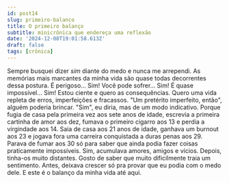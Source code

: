 ```yaml
---
id: post14
slug: primeiro-balanco
title: O primeiro balanço
subtitle: minicrônica que endereça uma reflexão
date: '2024-12-08T19:01:58.613Z'
draft: false
tags: [crônica]
---
```

Sempre busquei dizer _sim_ diante do medo e nunca me arrependi.
As memórias mais marcantes da minha vida são quase todas decorrentes
dessa postura. É perigoso... Sim! Você pode sofrer... Sim!
É quase impossível... Sim! Estou ciente e quero as consequências.
Quero uma vida repleta de erros, imperfeições e fracassos. 
"Um pretérito imperfeito, então", alguém poderia brincar.
"Sim", eu diria, mas de um modo indicativo. Porque 
fugia de casa pela primeira vez aos sete anos de idade, 
escrevia a primeira cartinha de amor aos dez,
fumava o primeiro cigarro aos 13 e perdia a virgindade aos 14.
Saia de casa aos 21 anos de idade, ganhava um burnout aos 23 e jogava fora uma
carreira conquistada a duras penas aos 29. Parava de fumar aos 30 só
para saber que ainda podia fazer coisas praticamente impossíveis.
Sim, acumulava amores, amigos e vícios. Depois, tinha-os muito distantes.
Gosto de saber que muito dificilmente traia um sentimento.
Antes, deixava crescer só pra provar que 
eu podia com o medo dele. E este é o balanço da minha vida até aqui.